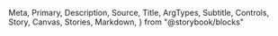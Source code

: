   Meta,
  Primary,
  Description,
  Source,
  Title,
  ArgTypes,
  Subtitle,
  Controls,
  Story,
  Canvas,
  Stories,
  Markdown,
} from "@storybook/blocks"

<Meta of={Calendar} />
<Title />
<Description of={Calendar} />

```tsx
import { Calendar } from "@einride/ui"
```

## Basic

<Description of={Calendar.Basic} />
<Canvas of={Calendar.Basic} />
<Controls of={Calendar.Basic} />
